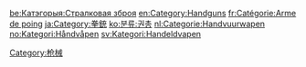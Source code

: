 {{catmore}}
{{commonscat|Handguns|手枪}}
[[Category:枪械|Category:枪械]]

[[be:Катэгорыя:Стралковая_зброя|be:Катэгорыя:Стралковая зброя]]
[[en:Category:Handguns|en:Category:Handguns]]
[[fr:Catégorie:Arme_de_poing|fr:Catégorie:Arme de poing]]
[[ja:Category:拳銃|ja:Category:拳銃]]
[[ko:분류:권총|ko:분류:권총]]
[[nl:Categorie:Handvuurwapen|nl:Categorie:Handvuurwapen]]
[[no:Kategori:Håndvåpen|no:Kategori:Håndvåpen]]
[[sv:Kategori:Handeldvapen|sv:Kategori:Handeldvapen]]